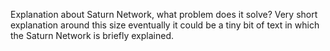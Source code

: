 Explanation about Saturn Network,  what problem does it solve? Very short explanation around this size eventually it could be a tiny bit of text in which the Saturn Network is briefly explained.